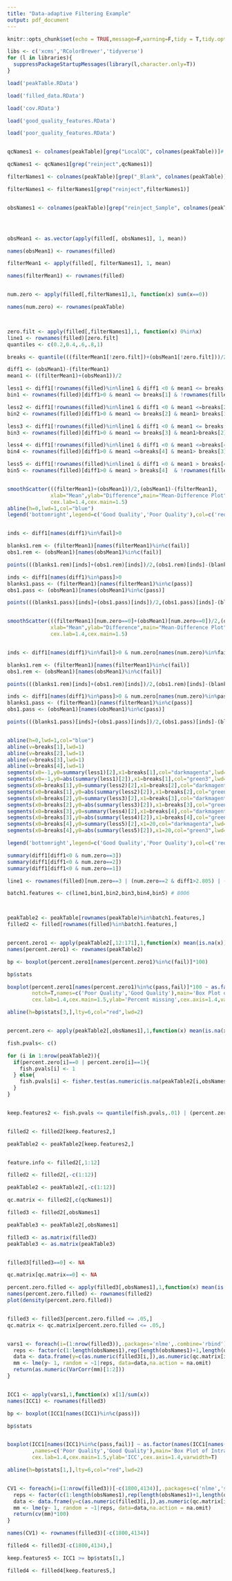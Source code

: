 ---
title: "Data-adaptive Filtering Example"
output: pdf_document
---

```{r setup, include=FALSE}
knitr::opts_chunk$set(echo = TRUE,message=F,warning=F,tidy = T,tidy.opts = list(width.cutoff=60))
```

```{r libraries}

libs <- c('xcms','RColorBrewer','tidyverse')
for (l in libraries){
  suppressPackageStartupMessages(library(l,character.only=T))
}


```

```{r Filtering}

load('peakTable.RData')

load('filled_data.RData')

load('cov.RData')

load('good_quality_features.RData')

load('poor_quality_features.RData')


qcNames1 <- colnames(peakTable)[grep("LocalQC", colnames(peakTable))]# retention time/ correlation clustering

qcNames1 <- qcNames1[grep("reinject",qcNames1)]

filterNames1 <- colnames(peakTable)[grep("_Blank", colnames(peakTable))]

filterNames1 <- filterNames1[grep("reinject",filterNames1)]


obsNames1 <- colnames(peakTable)[grep("reinject_Sample", colnames(peakTable))]




obsMean1 <- as.vector(apply(filled[, obsNames1], 1, mean))

names(obsMean1) <- rownames(filled)

filterMean1 <- apply(filled[, filterNames1], 1, mean)

names(filterMean1) <- rownames(filled)


num.zero <- apply(filled[,filterNames1],1, function(x) sum(x==0))

names(num.zero) <- rownames(peakTable)



zero.filt <- apply(filled[,filterNames1],1, function(x) 0%in%x)
line1 <- rownames(filled)[zero.filt]
quantiles <- c(0.2,0.4,.6,.8,1)

breaks <- quantile(((filterMean1[!zero.filt])+(obsMean1[!zero.filt]))/2,quantiles)

diff1 <- (obsMean1)-(filterMean1)
mean1 <- ((filterMean1)+(obsMean1))/2

less1 <- diff1[!rownames(filled)%in%line1 & diff1 <0 & mean1 <= breaks[1]]
bin1 <- rownames(filled)[diff1>0 & mean1 <= breaks[1] & !rownames(filled)%in%line1 & diff1> abs(summary(less1)[2])]

less2 <- diff1[!rownames(filled)%in%line1 & diff1 <0 & mean1 <=breaks[2] & mean1 > breaks[1]]
bin2 <- rownames(filled)[diff1>0 & mean1 <= breaks[2] & mean1> breaks[1] & !rownames(filled)%in%line1 & diff1> abs(summary(less2))[2]]

less3 <- diff1[!rownames(filled)%in%line1 & diff1 <0 & mean1 <= breaks[3] & mean1 >breaks[2]]
bin3 <- rownames(filled)[diff1>0 & mean1 <= breaks[3] & mean1>breaks[2] & !rownames(filled)%in%line1 & diff1> abs(summary(less3)[2])]

less4 <- diff1[!rownames(filled)%in%line1 & diff1 <0 & mean1 <=breaks[4] & mean1 >breaks[3]]
bin4 <- rownames(filled)[diff1>0 & mean1 <=breaks[4] & mean1> breaks[3] & !rownames(filled)%in%line1 & diff1> abs(summary(less4)[2])]

less5 <- diff1[!rownames(filled)%in%line1 & diff1 <0 & mean1 > breaks[4] ]
bin5 <- rownames(filled)[diff1>0 & mean1 > breaks[4]  & !rownames(filled)%in%line1 & diff1> abs(summary(less5)[2])]


smoothScatter(((filterMean1)+(obsMean1))/2,(obsMean1)-(filterMean1),
              xlab="Mean",ylab="Difference",main="Mean-Difference Plot",
              cex.lab=1.4,cex.main=1.5)
abline(h=0,lwd=1,col="blue")
legend('bottomright',legend=c('Good Quality','Poor Quality'),col=c('red','black'),lwd=2,cex=1.2)


inds <- diff1[names(diff1)%in%fail]>0

blanks1.rem <- (filterMean1)[names(filterMean1)%in%c(fail)]
obs1.rem <- (obsMean1)[names(obsMean1)%in%c(fail)]

points(((blanks1.rem)[inds]+(obs1.rem)[inds])/2,(obs1.rem)[inds]-(blanks1.rem)[inds],pch=19,cex=.6)

inds <- diff1[names(diff1)%in%pass]>0
blanks1.pass <- (filterMean1)[names(filterMean1)%in%c(pass)]
obs1.pass <- (obsMean1)[names(obsMean1)%in%c(pass)]

points(((blanks1.pass)[inds]+(obs1.pass)[inds])/2,(obs1.pass)[inds]-(blanks1.pass)[inds],col='red',pch=19,cex=.7)


smoothScatter(((filterMean1)[num.zero==0]+(obsMean1)[num.zero==0])/2,(obsMean1)[num.zero==0]-(filterMean1)[num.zero==0],
              xlab="Mean",ylab="Difference",main="Mean-Difference Plot",
              cex.lab=1.4,cex.main=1.5)


inds <- diff1[names(diff1)%in%fail]>0 & num.zero[names(num.zero)%in%fail]==0

blanks1.rem <- (filterMean1)[names(filterMean1)%in%c(fail)]
obs1.rem <- (obsMean1)[names(obsMean1)%in%c(fail)]

points(((blanks1.rem)[inds]+(obs1.rem)[inds])/2,(obs1.rem)[inds]-(blanks1.rem)[inds],pch=19,cex=.6)

inds <- diff1[names(diff1)%in%pass]>0 & num.zero[names(num.zero)%in%pass]==0
blanks1.pass <- (filterMean1)[names(filterMean1)%in%c(pass)]
obs1.pass <- (obsMean1)[names(obsMean1)%in%c(pass)]

points(((blanks1.pass)[inds]+(obs1.pass)[inds])/2,(obs1.pass)[inds]-(blanks1.pass)[inds],col='red',pch=19,cex=.6)


abline(h=0,lwd=1,col="blue")
abline(v=breaks[1],lwd=1)
abline(v=breaks[2],lwd=1)
abline(v=breaks[3],lwd=1)
abline(v=breaks[4],lwd=1)
segments(x0=-1,y0=summary(less1)[2],x1=breaks[1],col="darkmagenta",lwd=2)
segments(x0=-1,y0=abs(summary(less1)[2]),x1=breaks[1],col="green3",lwd=2)
segments(x0=breaks[1],y0=summary(less2)[2],x1=breaks[2],col="darkmagenta",lwd=2)
segments(x0=breaks[1],y0=abs(summary(less2)[2]),x1=breaks[2],col="green3",lwd=2)
segments(x0=breaks[2],y0=summary(less3)[2],x1=breaks[3],col="darkmagenta",lwd=2)
segments(x0=breaks[2],y0=abs(summary(less3)[2]),x1=breaks[3],col="green3",lwd=2)
segments(x0=breaks[3],y0=summary(less4)[2],x1=breaks[4],col="darkmagenta",lwd=2)
segments(x0=breaks[3],y0=abs(summary(less4)[2]),x1=breaks[4],col="green3",lwd=2)
segments(x0=breaks[4],y0=summary(less5)[2],x1=20,col="darkmagenta",lwd=2)
segments(x0=breaks[4],y0=abs(summary(less5)[2]),x1=20,col="green3",lwd=2)

legend('bottomright',legend=c('Good Quality','Poor Quality'),col=c('red','black'),lwd=2,cex=1.2)

summary(diff1[diff1<0 & num.zero==3])
summary(diff1[diff1<0 & num.zero==2])
summary(diff1[diff1<0 & num.zero==1])

line1 <- rownames(filled)[num.zero==3 | (num.zero==2 & diff1>2.805) | (num.zero==1 & diff1>3.47702)]

batch1.features <- c(line1,bin1,bin2,bin3,bin4,bin5) # 8006



peakTable2 <- peakTable[rownames(peakTable)%in%batch1.features,]
filled2 <- filled[rownames(filled)%in%batch1.features,]


percent.zero1 <- apply(peakTable2[,12:171],1,function(x) mean(is.na(x)))
names(percent.zero1) <- rownames(peakTable2)

bp <- boxplot(percent.zero1[names(percent.zero1)%in%c(fail)]*100)

bp$stats

boxplot(percent.zero1[names(percent.zero1)%in%c(pass,fail)]*100 ~ as.factor(names(percent.zero1[names(percent.zero1)%in%c(pass,fail)])%in%pass),
        notch=T,names=c('Poor Quality','Good Quality'),main='Box Plot of Percent Missing Values',
        cex.lab=1.4,cex.main=1.5,ylab='Percent missing',cex.axis=1.4,varwidth=T)

abline(h=bp$stats[3,],lty=6,col="red",lwd=2)


percent.zero <- apply(peakTable2[,obsNames1],1,function(x) mean(is.na(x)))

fish.pvals<- c()

for (i in 1:nrow(peakTable2)){
  if(percent.zero[i]==0 | percent.zero[i]==1){
    fish.pvals[i] <- 1
  } else{
    fish.pvals[i] <- fisher.test(as.numeric(is.na(peakTable2[i,obsNames1])),cov$Case)$p.value
  }
}


keep.features2 <- fish.pvals <= quantile(fish.pvals,.01) | (percent.zero1 <= bp$stats[3,]/100 )


filled2 <- filled2[keep.features2,]

peakTable2 <- peakTable2[keep.features2,]


feature.info <- filled2[,1:12]

filled2 <- filled2[,-c(1:12)]

peakTable2 <- peakTable2[,-c(1:12)]

qc.matrix <- filled2[,c(qcNames1)]

filled3 <- filled2[,obsNames1]

peakTable3 <- peakTable2[,obsNames1]

filled3 <- as.matrix(filled3)
peakTable3 <- as.matrix(peakTable3)


filled3[filled3==0] <- NA

qc.matrix[qc.matrix==0] <- NA

percent.zero.filled <- apply(filled3[,obsNames1],1,function(x) mean(is.na(x)))
names(percent.zero.filled) <- rownames(filled2)
plot(density(percent.zero.filled))


filled3 <- filled3[percent.zero.filled <= .05,]
qc.matrix <- qc.matrix[percent.zero.filled <= .05,]


vars1 <- foreach(i=(1:nrow(filled3)),.packages='nlme',.combine='rbind')%dopar%{
  reps <- factor(c(1:length(obsNames1),rep(length(obsNames1)+1,length(qcNames1))))
  data <- data.frame(y=c(as.numeric(filled3[i,]),as.numeric(qc.matrix[i,])),reps=reps)
  mm <- lme(y~ 1, random = ~1|reps, data=data,na.action = na.omit)
  return(as.numeric(VarCorr(mm)[1:2]))
}


ICC1 <- apply(vars1,1,function(x) x[1]/sum(x))
names(ICC1) <- rownames(filled3)

bp <- boxplot(ICC1[names(ICC1)%in%c(pass)])

bp$stats


boxplot(ICC1[names(ICC1)%in%c(pass,fail)] ~ as.factor(names(ICC1[names(ICC1)%in%c(pass,fail)])%in%pass),notch=T
        ,names=c('Poor Quality','Good Quality'),main='Box Plot of Intra-class Correlation Coefficient',
        cex.lab=1.4,cex.main=1.5,ylab='ICC',cex.axis=1.4,varwidth=T)

abline(h=bp$stats[1,],lty=6,col="red",lwd=2)


CV1 <- foreach(i=(1:nrow(filled3))[-c(1800,4134)],.packages=c('nlme','sjstats'),.combine='rbind')%dopar%{
  reps <- factor(c(1:length(obsNames1),rep(length(obsNames1)+1,length(qcNames1))))
  data <- data.frame(y=c(as.numeric(filled3[i,]),as.numeric(qc.matrix[i,])),reps=reps)
  mm <- lme(y~ 1, random = ~1|reps, data=data,na.action = na.omit)
  return(cv(mm)*100)
}

names(CV1) <- rownames(filled3)[-c(1800,4134)]

filled4 <- filled3[-c(1800,4134),]

keep.features5 <- ICC1 >= bp$stats[1,] 

filled4 <- filled4[keep.features5,]


```